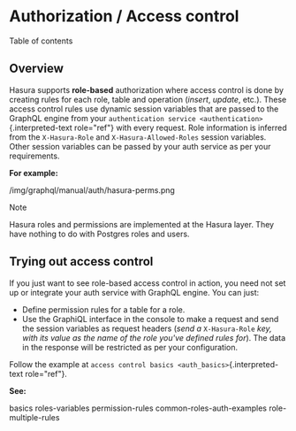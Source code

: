 
Authorization / Access control
==============================

Table of contents

Overview
--------

Hasura supports **role-based** authorization where access control is
done by creating rules for each role, table and operation (*insert*,
*update*, etc.). These access control rules use dynamic session
variables that are passed to the GraphQL engine from your
`authentication service <authentication>`{.interpreted-text role="ref"}
with every request. Role information is inferred from the
`X-Hasura-Role` and `X-Hasura-Allowed-Roles` session variables. Other
session variables can be passed by your auth service as per your
requirements.

**For example:**

/img/graphql/manual/auth/hasura-perms.png

Note

Hasura roles and permissions are implemented at the Hasura layer. They
have nothing to do with Postgres roles and users.

Trying out access control
-------------------------

If you just want to see role-based access control in action, you need
not set up or integrate your auth service with GraphQL engine. You can
just:

-   Define permission rules for a table for a role.
-   Use the GraphiQL interface in the console to make a request and send
    the session variables as request headers (*send a* `X-Hasura-Role`
    *key, with its value as the name of the role you\'ve defined rules
    for*). The data in the response will be restricted as per your
    configuration.

Follow the example at
`access control basics <auth_basics>`{.interpreted-text role="ref"}.

**See:**

basics roles-variables permission-rules common-roles-auth-examples
role-multiple-rules
